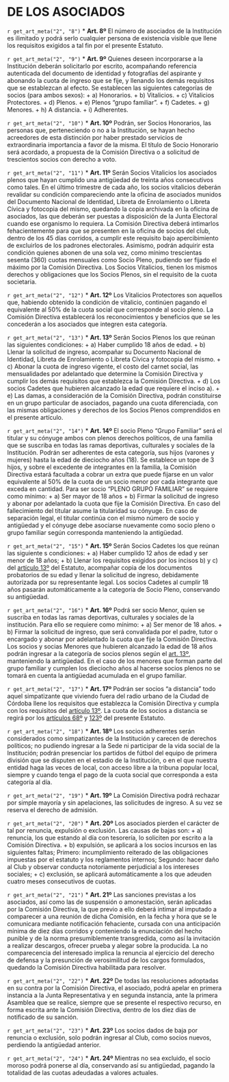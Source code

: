 # DE LOS ASOCIADOS {#cap2}

`r get_art_meta("2", "8")`
* **Art. 8º**
El número de asociados de la Institución es ilimitado y podrá serlo cualquier persona de existencia visible que llene los requisitos exigidos a tal fin por el presente Estatuto.

`r get_art_meta("2", "9")`
* **Art. 9º**
Quienes deseen incorporarse a la Institución deberán solicitarlo por escrito, acompañando referencia autenticada del documento de identidad y fotografías del aspirante y abonando la cuota de ingreso que se fije, y llenando los demás requisitos que se establezcan al efecto. Se establecen las siguientes categorías de socios (para ambos sexos):
    + a) Honorarios.
    + b) Vitalicios.
    + c) Vitalicios Protectores.
    + d) Plenos.
    + e) Plenos “grupo familiar”.
    + f) Cadetes.
    + g) Menores.
    + h) A distancia.
    + i) Adherentes.

`r get_art_meta("2", "10")`
* **Art. 10º**
Podrán, ser Socios Honorarios, las personas que, perteneciendo o no a la Institución, se hayan hecho acreedores de esta distinción por haber prestado servicios de extraordinaria importancia a favor de la misma. El título de Socio Honorario será acordado, a propuesta de la Comisión Directiva o a solicitud de trescientos socios con derecho a voto.

`r get_art_meta("2", "11")`
* **Art. 11º**
Serán Socios Vitalicios los asociados plenos que hayan cumplido una antigüedad de treinta años consecutivos como tales. En el último trimestre de cada año, los socios vitalicios deberán revalidar su condición compareciendo ante la oficina de asociados munidos del Documento Nacional de Identidad, Libreta de Enrolamiento o Libreta Cívica y fotocopia del mismo, quedando la copia archivada en la oficina de asociados, las que deberán ser puestas a disposición de la Junta Electoral cuando ese organismo lo requiera. La Comisión Directiva deberá intimarlos fehacientemente para que se presenten en la oficina de socios del club, dentro de los 45 días corridos, a cumplir este requisito bajo apercibimiento de excluirlos de los padrones electorales. Asimismo, podrán adquirir esta condición quienes abonen de una sola vez, como mínimo trescientas sesenta (360) cuotas mensuales como Socio Pleno, pudiendo ser fijado el máximo por la Comisión Directiva. Los Socios Vitalicios, tienen los mismos derechos y obligaciones que los Socios Plenos, sin el requisito de la cuota societaria.

`r get_art_meta("2", "12")`
* **Art. 12º**
Los Vitalicios Protectores son aquellos que, habiendo obtenido la condición de vitalicio, continúen pagando el equivalente al 50% de la cuota social que corresponde al socio pleno. La Comisión Directiva establecerá los reconocimientos y beneficios que se les concederán a los asociados que integren esta categoría.

`r get_art_meta("2", "13")`
* **Art. 13º**
Serán Socios Plenos los que reúnan las siguientes condiciones:
    + a) Haber cumplido 18 años de edad.
    + b) Llenar la solicitud de ingreso, acompañar su Documento Nacional de Identidad, Libreta de Enrolamiento o Libreta Cívica y fotocopia del mismo.
    + c) Abonar la cuota de ingreso vigente, el costo del carnet social, las mensualidades por adelantado que determine la Comisión Directiva y cumplir los demás requisitos que establezca la Comisión Directiva.
    + d) Los socios Cadetes que hubieren alcanzado la edad que requiere el inciso a).
    + e) Las damas, a consideración de la Comisión Directiva, podrán constituirse en un grupo particular de asociados, pagando una cuota diferenciada, con las mismas obligaciones y derechos de los Socios Plenos comprendidos en el presente artículo.

`r get_art_meta("2", "14")`
* **Art. 14º**
El socio Pleno “Grupo Familiar” será el titular y su cónyuge ambos con plenos derechos políticos, de una familia que se suscriba en todas las ramas deportivas, culturales y sociales de la Institución. Podrán ser adherentes de esta categoría, sus hijos (varones y mujeres) hasta la edad de dieciocho años (18). Se establece un tope de 3 hijos, y sobre el excedente de integrantes en la familia, la Comisión Directiva estará facultada a cobrar un extra que puede fijarse en un valor equivalente al 50% de la cuota de un socio menor por cada integrante que exceda en cantidad. Para ser socio “PLENO GRUPO FAMILIAR” se requiere como mínimo:
    + a) Ser mayor de 18 años
    + b) Firmar la solicitud de ingreso y abonar por adelantado la cuota que fije la Comisión Directiva.
En caso del fallecimiento del titular asume la titularidad su cónyuge. En caso de separación legal, el titular continúa con el mismo número de socio y antigüedad y el cónyuge debe asociarse nuevamente como socio pleno o grupo familiar según corresponda manteniendo la antigüedad.

`r get_art_meta("2", "15")`
* **Art. 15º**
Serán Socios Cadetes los que reúnan las siguiente s condiciones:
    + a) Haber cumplido 12 años de edad y ser menor de 18 años;
    + b) Llenar los requisitos exigidos por los incisos b) y c) del [artículo 13º](#art13) del Estatuto, acompañar copia de los documentos probatorios de su edad y llenar la solicitud de ingreso, debidamente autorizada por su representante legal.
Los socios Cadetes al cumplir 18 años pasarán automáticamente a la categoría de Socio Pleno, conservando su antigüedad.

`r get_art_meta("2", "16")`
* **Art. 16º**
Podrá ser socio Menor, quien se suscriba en todas las ramas deportivas, culturales y sociales de la institución. Para ello se requiere como mínimo:
    + a) Ser menor de 18 años.
    + b) Firmar la solicitud de ingreso, que será convalidada por el padre, tutor o encargado y abonar por adelantado la cuota que fije la Comisión Directiva. Los socios y socias Menores que hubieren alcanzado la edad de 18 años podrán ingresar a la categoría de socios plenos según el [art. 13º](#art13), manteniendo la antigüedad. En el caso de los menores que forman parte del grupo familiar y cumplen los dieciocho años al hacerse socios plenos no se tomará en cuenta la antigüedad acumulada en el grupo familiar.

`r get_art_meta("2", "17")`
* **Art. 17º**
Podrán ser socios “a distancia” todo aquel simpatizante que viviendo fuera del radio urbano de la Ciudad de Córdoba llene los requisitos que establezca la Comisión Directiva y cumpla con los requisitos del [artículo 13º](#art13). La cuota de los socios a distancia se regirá por los [artículos 68º](#art68) y [123º](#art123) del presente Estatuto.

`r get_art_meta("2", "18")`
* **Art. 18º**
Los socios adherentes serán considerados como simpatizantes de la Institución y carecen de derechos políticos; no pudiendo ingresar a la Sede ni participar de la vida social de la Institución; podrán presenciar los partidos de fútbol del equipo de primera división que se disputen en el estadio de la Institución, o en el que nuestra entidad haga las veces de local, con acceso libre a la tribuna popular local, siempre y cuando tenga el pago de la cuota social que corresponda a esta categoría al día.

`r get_art_meta("2", "19")`
* **Art. 19º**
La Comisión Directiva podrá rechazar por simple mayoría y sin apelaciones, las solicitudes de ingreso. A su vez se reserva el derecho de admisión.

`r get_art_meta("2", "20")`
* **Art. 20º**
Los asociados pierden el carácter de tal por renuncia, expulsión o exclusión. Las causas de bajas son:
    + a) renuncia, los que estando al día con tesorería, lo soliciten por escrito a la Comisión Directiva.
    + b) expulsión, se aplicará a los socios incursos en las siguientes faltas; Primero: incumplimiento reiterado de las obligaciones impuestas por el estatuto y los reglamentos internos; Segundo: hacer daño al Club y observar conducta notoriamente perjudicial a los intereses sociales;
    + c) exclusión, se aplicará automáticamente a los que adeuden cuatro meses consecutivos de cuotas.

`r get_art_meta("2", "21")`
* **Art. 21º**
Las sanciones previstas a los asociados, así como las de suspensión o amonestación, serán aplicadas por la Comisión Directiva, la que previo a ello deberá intimar al imputado a comparecer a una reunión de dicha Comisión, en la fecha y hora que se le comunicara mediante notificación fehaciente, cursada con una anticipación mínima de diez días corridos y conteniendo la enunciación del hecho punible y de la norma presumiblemente transgredida, como así la invitación a realizar descargos, ofrecer prueba y alegar sobre la producida. La no comparecencia del interesado implica la renuncia al ejercicio del derecho de defensa y la presunción de verosimilitud de los cargos formulados, quedando la Comisión Directiva habilitada para resolver.

`r get_art_meta("2", "22")`
* **Art. 22º**
De todas las resoluciones adoptadas en su contra por la Comisión Directiva, el asociado, podrá apelar en primera instancia a la Junta Representativa y en segunda instancia, ante la primera Asamblea que se realice, siempre que se presente el respectivo recurso, en forma escrita ante la Comisión Directiva, dentro de los diez días de notificado de su sanción.

`r get_art_meta("2", "23")`
* **Art. 23º**
Los socios dados de baja por renuncia o exclusión, solo podrán ingresar al Club, como socios nuevos, perdiendo la antigüedad anterior.

`r get_art_meta("2", "24")`
* **Art. 24º**
Mientras no sea excluido, el socio moroso podrá ponerse al día, conservando así su antigüedad, pagando la totalidad de las cuotas adeudadas a valores actuales.
